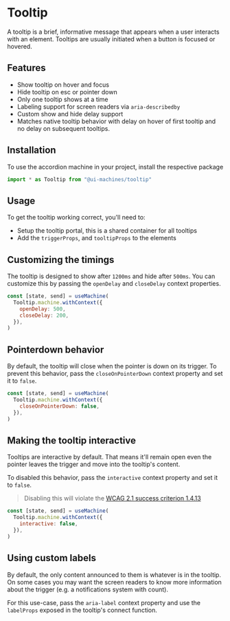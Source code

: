 # Tooltip

A tooltip is a brief, informative message that appears when a user interacts with an element. Tooltips are usually
initiated when a button is focused or hovered.

## Features

- Show tooltip on hover and focus
- Hide tooltip on esc or pointer down
- Only one tooltip shows at a time
- Labeling support for screen readers via `aria-describedby`
- Custom show and hide delay support
- Matches native tooltip behavior with delay on hover of first tooltip and no delay on subsequent tooltips.

## Installation

To use the accordion machine in your project, install the respective package

<InstallSnippet package="@ui-machines/tooltip" />

```jsx
import * as Tooltip from "@ui-machines/tooltip"
```

<CodeSnippet id="tooltip/installation.mdx" />

## Usage

To get the tooltip working correct, you'll need to:

- Setup the tooltip portal, this is a shared container for all tooltips
- Add the `triggerProps`, and `tooltipProps` to the elements

<CodeSnippet id="tooltip/basic-usage.mdx" />

## Customizing the timings

The tooltip is designed to show after `1200ms` and hide after `500ms`. You can customize this by passing the `openDelay`
and `closeDelay` context properties.

```jsx
const [state, send] = useMachine(
  Tooltip.machine.withContext({
    openDelay: 500,
    closeDelay: 200,
  }),
)
```

<CodeSnippet id="tooltip/custom-timings.mdx" />

## Pointerdown behavior

By default, the tooltip will close when the pointer is down on its trigger. To prevent this behavior, pass the
`closeOnPointerDown` context property and set it to `false`.

```jsx
const [state, send] = useMachine(
  Tooltip.machine.withContext({
    closeOnPointerDown: false,
  }),
)
```

## Making the tooltip interactive

Tooltips are interactive by default. That means it'll remain open even the pointer leaves the trigger and move into the
tooltip's content.

To disabled this behavior, pass the `interactive` context property and set it to `false`.

> Disabling this will violate the
> [WCAG 2.1 success criterion 1.4.13](https://www.w3.org/TR/WCAG21/#content-on-hover-or-focus)

```jsx
const [state, send] = useMachine(
  Tooltip.machine.withContext({
    interactive: false,
  }),
)
```

<CodeSnippet id="tooltip/no-interactive.mdx" />

## Using custom labels

By default, the only content announced to them is whatever is in the tooltip. On some cases you may want the screen
readers to know more information about the trigger (e.g. a notifications system with count).

For this use-case, pass the `aria-label` context property and use the `labelProps` exposed in the tooltip's connect
function.

<CodeSnippet id="tooltip/custom-label.mdx" />
